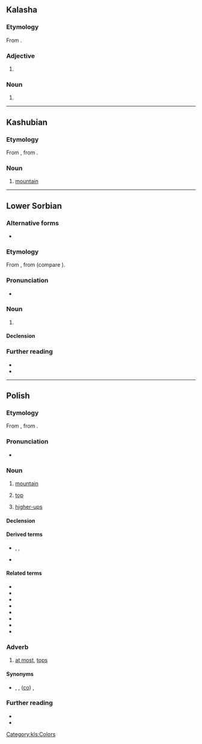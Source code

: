 {{also|gora|goră|göra|górą|gor'a|Góra}}
==Kalasha==

===Etymology===
From {{inh|kls|sa|गौर}}.

===Adjective===
{{head|kls|adjective}}

# {{l|en|white}}

===Noun===
{{head|kls|noun}}

# {{l|en|white}}

[[Category:kls:Colors]]

----

==Kashubian==

===Etymology===
From {{inh|csb|sla-pro|*gora}}, from {{der|csb|ine-pro|*gʷerH-}}.

===Noun===
{{head|csb|noun|g=f}}

# [[mountain]]

{{c|csb|Landforms}}

----

==Lower Sorbian==

===Alternative forms===
* {{l|dsb|gora}} {{qualifier|obsolete}}

===Etymology===
From {{inh|dsb|sla-pro|*gora}}, from {{der|dsb|ine-pro|*gʷerH-||mountain}} (compare {{cog|grc|Βορέας||the north, the area beyond the mountains}}).

===Pronunciation===
* {{IPA|dsb|/ˈɡɨra/|/ˈɡɛra/|/ˈɡʊra/|qual3=dated}}

===Noun===
{{dsb-noun|f|dim=górka}}

# {{l|en|mountain||large mass of earth and rock}}

====Declension====
{{dsb-decl-noun-1|gór}}

===Further reading===
* {{R:dsb:Muka}}
* {{R:dsb:Starosta|góra_1|góra¹}}

{{topics|dsb|Landforms}}

----

==Polish==
{{wp|lang=pl}}

===Etymology===
From {{inh|pl|sla-pro|*gora}}, from {{der|pl|ine-pro|*gʷerh₃-}}.

===Pronunciation===
* {{pl-p|a=Pl-góra.ogg}}

===Noun===
{{pl-noun|f}}

# [[mountain]]
#: {{uxi|pl|Klasztor znajdował się na szczycie wysokiej '''góry'''.|The monastery was situated on the top of a high '''mountain'''.}}
# [[top]]
#: {{uxi|pl|'''Góra''' strony powinna być pusta.|The '''top''' of the page should be empty.}}
# {{lb|pl|colloquial}} [[higher-up]]s
#: {{uxi|pl|Nie pomogę wam w tym projekcie, dopóki '''góra''' go nie przyklepie.|I won't help you with this project until the '''higher-ups''' sign off on it.}}

====Declension====
{{pl-decl-noun-f|gó|r}}

====Derived terms====
* {{sense|mountain}} {{l|pl|górski}}, {{l|pl|górzysty}}, {{l|pl|górować}}
* {{sense|top}} {{l|pl|górny}}

====Related terms====
* {{l|pl|do góry}}
* {{l|pl|ku górze}}
* {{l|pl|na górę}}
* {{l|pl|w górę}}
* {{l|pl|w górze}}
* {{l|pl|z góry}}
* {{l|pl|góra lodowa}}
* {{l|pl|do góry nogami}}

===Adverb===
{{pl-adv}}

# [[at most]], [[tops]]
#: {{uxi|pl|Skończę za dwa, '''góra''' trzy dni.|I'll finish in two, three days '''at most'''.}}

====Synonyms====
* {{l|pl|najpóźniej}}, {{l|pl|najdalej}}, ([[co najwyżej|co]]) {{l|pl|najwyżej}},

===Further reading===
* {{R:pl:WSJP}}
* {{R:PWN}}

{{c|pl|Landforms}}